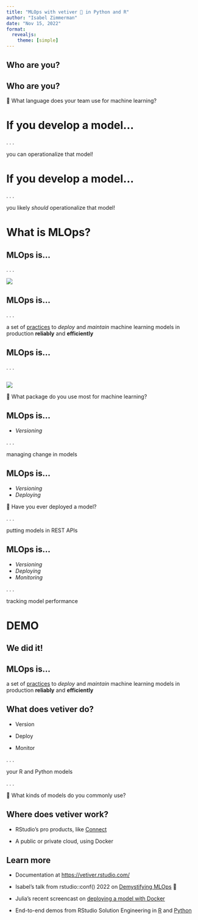 ```yaml
---
title: "MLOps with vetiver 🏺 in Python and R"
author: "Isabel Zimmerman"
date: "Nov 15, 2022"
format:
  revealjs: 
    theme: [simple]
---
```


## Who are you?

## Who are you? {background-image="https://media.giphy.com/media/UoYqxidgzAGygqo1Q2/giphy.gif" background-size="50%"}

::: {.r-fit-text .absolute bottom=50}
🤔 What language does your team use for machine learning?
:::

# If you develop a model...

. . .

you can operationalize that model!

# If you develop a model...

. . .

you likely *should* operationalize that model!

# What is MLOps?

## MLOps is...

. . .

![](https://46eybw2v1nh52oe80d3bi91u-wpengine.netdna-ssl.com/wp-content/uploads/2021/12/Data-and-AI-Landscape-2021-v3-small-1024x530.jpg){fig-align="center"}

##  {background-image="https://media.giphy.com/media/3ohs4CFLK53EJYWJPy/giphy.gif" background-size="70%"}

## MLOps is...

. . .

a set of <u>practices</u> to *deploy* and *maintain* machine learning models in production **reliably** and **efficiently**

## MLOps is...

. . .

## 

![](https://vetiver.rstudio.com/images/ml_ops_cycle.png){fig-align="center"}

::: {.r-fit-text .absolute bottom=20}
🤔 What package do you use most for machine learning?
:::

##  {background-image="https://media.giphy.com/media/3ohs4p8V5P6aTHI8Rq/giphy.gif" background-size="70%"}

## MLOps is...

-   *Versioning*

. . .

managing change in models

## MLOps is...

-   *Versioning*
-   *Deploying*

::: {.absolute bottom=100}
🤔 Have you ever deployed a model?
:::

. . .

putting models in REST APIs

## MLOps is...

-   *Versioning*
-   *Deploying*
-   *Monitoring*

. . .

tracking model performance

# DEMO {.white background-color="#455469"}

## We did it! {background-image="https://media.giphy.com/media/xThtalGAc8K7LzEThS/giphy.gif" background-size="50%"}

## MLOps is...

a set of <u>practices</u> to *deploy* and *maintain* machine learning models in production **reliably** and **efficiently**

## What does vetiver do?

::: incremental
-   Version

-   Deploy

-   Monitor
:::

. . .

your R and Python models

. . .

::: {.r-fit-text .absolute bottom=100}
🤔 What kinds of models do you commonly use?
:::

## Where does vetiver work?

::: incremental
-   RStudio's pro products, like [Connect](https://www.rstudio.com/products/connect/)

-   A public or private cloud, using Docker
:::

## Learn more

::: incremental
-   Documentation at <https://vetiver.rstudio.com/>

-   Isabel's talk from rstudio::conf() 2022 on [Demystifying MLOps](https://www.rstudio.com/conference/2022/talks/demystifying-mlops/) 🍪

-   Julia's recent screencast on [deploying a model with Docker](https://youtu.be/5s7fI4cl2C8)

-   End-to-end demos from RStudio Solution Engineering in [R](https://github.com/sol-eng/bike_predict) and [Python](https://github.com/sol-eng/bike_predict_python)
:::
